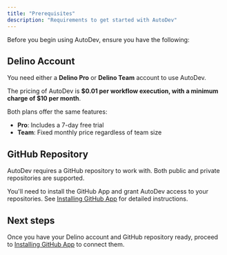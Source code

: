 ```yaml
---
title: "Prerequisites"
description: "Requirements to get started with AutoDev"
---
```


Before you begin using AutoDev, ensure you have the following:

## Delino Account

You need either a **Delino Pro** or **Delino Team** account to use AutoDev.

The pricing of AutoDev is **\$0.01 per workflow execution, with a minimum charge of \$10 per month**.

Both plans offer the same features:

- **Pro**: Includes a 7-day free trial
- **Team**: Fixed monthly price regardless of team size

## GitHub Repository

AutoDev requires a GitHub repository to work with. Both public and private repositories are supported.

You'll need to install the GitHub App and grant AutoDev access to your repositories. See [Installing GitHub App](./github-app) for detailed instructions.

## Next steps

Once you have your Delino account and GitHub repository ready, proceed to [Installing GitHub App](./github-app) to connect them.
